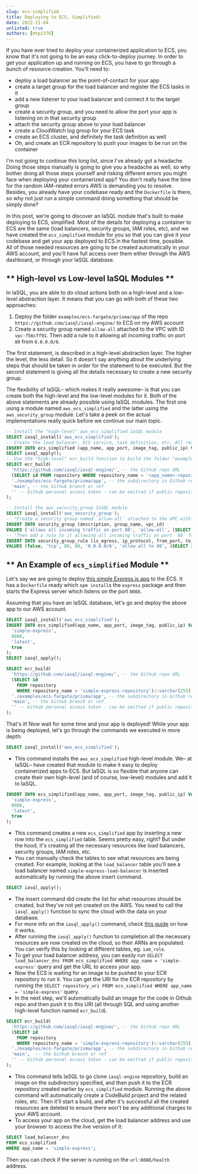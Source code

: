 ```yaml
---
slug: ecs-simplified
title: Deploying to ECS, Simplified!
date: 2022-11-04
unlisted: true
authors: [mtp1376]
---
```

If you have ever tried to deploy your containerized application to ECS, you know that it's not going to be an easy click-to-deploy journey. In order to get your application up and running on ECS, you have to go through a bunch of resource creation. You'll need to:
- deploy a load balancer as the point-of-contact for your app
- create a target group for the load balancer and register the ECS tasks in it
- add a new listener to your load balancer and connect it to the target group
- create a security group, and you need to allow the port your app is listening on in that security group
- attach the security group above to your load balancer
- create a CloudWatch log group for your ECS task
- create an ECS cluster, and definitely the task definition as well
- Oh, and create an ECR repository to push your images to be run on the container

I'm not going to continue this long list, since I've already got a headache. Doing those steps manually is going to give you a headache as well, so why bother doing all those steps yourself and risking different errors you might face when deploying your containerized app? You don't really have the time for the random IAM-related errors AWS is demanding you to resolve. Besides, you already have your codebase ready and the `Dockerfile` is there, so why not just run a simple command doing something that should be simply done?

In this post, we're going to discover an IaSQL module that's built to make deploying to ECS, simplified. Most of the details for deploying a container to ECS are the same (load balancers, security groups, IAM roles, etc), and we have created the `ecs_simplified` module for you so that you can give it your codebase and get your app deployed to ECS in the fastest time, possible. All of those needed resources are going to be created automatically in your AWS account, and you'll have full access over them either through the AWS dashboard, or through your IaSQL database.

## ** High-level vs Low-level IaSQL Modules **
In IaSQL, you are able to do cloud actions both on a high-level and a low-level abstraction layer. It means that you can go with both of these two approaches:
1. Deploy the folder `examples/ecs-fargate/prisma/app` of the repo `https://github.com/iasql/iasql-engine/` to ECS on my AWS account
2. Create a security group named `allow-all` attached to the VPC with ID `vpc-f56cff91`. Then add a rule to it allowing all incoming traffic on port `80` from `0.0.0.0/0`.

The first statement, is described in a high-level abstraction layer. The higher the level, the less detail. So it doesn't say anything about the underlying steps that should be taken in order for the statement to be executed. But the second statement is giving all the details necessary to create a new security group.

The flexibility of IaSQL– which makes it really awesome– is that you can create both the high-level and the low-level modules for it. Both of the above statements are already possible using IaSQL modules. The first one using a module named `aws_ecs_simplified` and the latter using the `aws_security_group` module. Let's take a peek on the actual implementations really quick before we continue our main topic.

```sql title="Deploy the folder 'examples/ecs-fargate/prisma/app' of the 'iasql-engine' repo to ECS on my AWS account"
-- Install the "high-level" aws_ecs_simplified IaSQL module
SELECT iasql_install('aws_ecs_simplified');
-- Create the load balancer, ECS service, task definition, etc. All ready afterwards for us to build and push to deploy the app.
INSERT INTO ecs_simplified (app_name, app_port, image_tag, public_ip) VALUES ('<app_name>', 8088, 'latest', true);
SELECT iasql_apply();
-- Use the "high-level" ecr_build function to build the folder "examples/ecs-fargate/prisma/app" from "iasql-engine" Github repo and push it to ECR
SELECT ecr_build(
  'https://github.com/iasql/iasql-engine/', -- the Github repo URL
  (SELECT id FROM repository WHERE repository_name = '<app_name>-repository')::varchar(255), -- ECR repo for the image to be pushed
  './examples/ecs-fargate/prisma/app', -- the subdirectory in Github repo
  'main', -- the Github branch or ref
  '' -- Github personal access token - can be omitted if public repository
);
```
```sql title="Create a security group named 'allow-all' attached to the VPC with ID 'vpc-f56cff91'. Then add a rule to it allowing all incoming traffic on port '80' from '0.0.0.0/0'"
-- Install the aws_security_group IaSQL module
SELECT iasql_install('aws_security_group');
-- "Create a security group named `allow-all` attached to the VPC with ID `vpc-f56cff91`"
INSERT INTO security_group (description, group_name, vpc_id)
VALUES ('allows all incoming traffic on port 80', 'allow-all', (SELECT id FROM vpc WHERE vpc_id = 'vpc-08c0a68025c2983a2'));
-- "Then add a rule to it allowing all incoming traffic on port `80` from `0.0.0.0/0`."
INSERT INTO security_group_rule (is_egress, ip_protocol, from_port, to_port, cidr_ipv4, description, security_group_id)
VALUES (false, 'tcp', 80, 80, '0.0.0.0/8', 'allow all to 80', (SELECT id FROM security_group WHERE group_name = 'allow-all'));
```


## ** An Example of `ecs_simplified` Module **
Let's say we are going to deploy [this simple Express.js app](https://github.com/iasql/iasql-engine/tree/main/examples/ecs-fargate/prisma/app) to the ECS. It has a `Dockerfile` ready which `npm install`s the `express` package and then starts the Express server which listens on the port `8088`.

Assuming that you have an IaSQL database, let's go and deploy the above app to our AWS account.
```sql title="Deploy a simple Express.js app from a Github repository to ECS" showLineNumbers TheButton="Deploy Now"
SELECT iasql_install('aws_ecs_simplified');
INSERT INTO ecs_simplified(app_name, app_port, image_tag, public_ip) VALUES(
  'simple-express',
  8088,
  'latest',
  true
);
SELECT iasql_apply();

SELECT ecr_build(
  'https://github.com/iasql/iasql-engine/', -- the Github repo URL
  (SELECT id
    FROM repository
    WHERE repository_name = 'simple-express-repository')::varchar(255), -- ECR repo for the image to be pushed
  './examples/ecs-fargate/prisma/app', -- the subdirectory in Github repo
  'main', -- the Github branch or ref
  '' -- Github personal access token - can be omitted if public repository
);
```
That's it! Now wait for some time and your app is deployed! While your app is being deployed, let's go through the commands we executed in more depth:
```sql
SELECT iasql_install('aws_ecs_simplified');
```
- This command installs the `aws_ecs_simplified` high-level module. We– at IaSQL– have created that module to make it easy to deploy containerized apps to ECS. But IaSQL is so flexible that anyone can create their own high-level (and of course, low-level) modules and add it to IaSQL.
```sql
INSERT INTO ecs_simplified(app_name, app_port, image_tag, public_ip) VALUES(
  'simple-express',
  8088,
  'latest',
  true
);
```
- This command creates a new `ecs_simplified` app by inserting a new row into the `ecs_simplified` table. Seems pretty easy, right? But under the hood, it's creating all the necessary resources like load balancers, security groups, IAM roles, etc.
- You can manually check the tables to see what resources are being created. For example, looking at the `load_balancer` table you'll see a load balancer named `simple-express-load-balancer` is inserted automatically by running the above insert command.
```sql
SELECT iasql_apply();
```
- The insert command did create the list for what resources should be created, but they've not yet created on the AWS. You need to call the `iasql_apply()` function to sync the cloud with the data on your database.
- For more info on the `iasql_apply()` command, check [this guide](https://iasql.com/docs/apply-and-sync/#apply-and-preview_apply) on how it works.
- After running the `iasql_apply()` function to completion all the necessary resources are now created on the cloud, so their ARNs are populated. You can verify this by looking at different tables, eg. `iam_role`.
- To get your load balancer address, you can easily run `SELECT load_balancer_dns FROM ecs_simplified WHERE app_name = 'simple-express'` query and get the URL to access your app.
- Now the ECS is waiting for an image to be pushed to your ECR repository to run it. You can get the URI for the ECR repository by running the `SELECT repository_uri FROM ecs_simplified WHERE app_name = 'simple-express'` query.
- In the next step, we'll automatically build an image for the code in Github repo and then push it to this URI (all through SQL and using another high-level function named `ecr_build`).
```sql
SELECT ecr_build(
  'https://github.com/iasql/iasql-engine/', -- the Github repo URL
  (SELECT id
    FROM repository
    WHERE repository_name = 'simple-express-repository')::varchar(255), -- ECR repo for the image to be pushed
  './examples/ecs-fargate/prisma/app', -- the subdirectory in Github repo
  'main',  -- the Github branch or ref
  '' -- Github personal access token - can be omitted if public repository
);
```
- This command tells IaSQL to go clone `iasql-engine` repository, build an image on the subdirectory specified, and then push it to the ECR repository created earlier by `ecs_simplified` module. Running the above command will automatically create a CodeBuild project and the related roles, etc. Then it'll start a build, and after it's successful all the created resources are deleted to ensure there won't be any additional charges to your AWS account.
- To access your app on the cloud, get the load balancer address and use your browser to access the live version of it:
```sql
SELECT load_balancer_dns
FROM ecs_simplified
WHERE app_name = 'simple-express';
```
Then you can check if the server is running on the `url:8088/health` address.